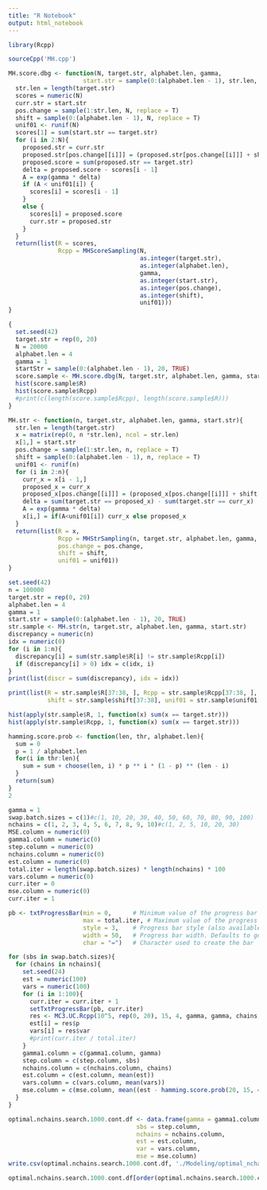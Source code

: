 ```yaml
---
title: "R Notebook"
output: html_notebook
---
```


```r
library(Rcpp)

sourceCpp('MH.cpp')
```


```r
MH.score.dbg <- function(N, target.str, alphabet.len, gamma,
                     start.str = sample(0:(alphabet.len - 1), str.len, replace = T)){
  str.len = length(target.str)
  scores = numeric(N)
  curr.str = start.str
  pos.change = sample(1:str.len, N, replace = T)
  shift = sample(0:(alphabet.len - 1), N, replace = T)
  unif01 <- runif(N)
  scores[1] = sum(start.str == target.str)
  for (i in 2:N){
    proposed.str = curr.str
    proposed.str[pos.change[[i]]] = (proposed.str[pos.change[[i]]] + shift[[i]]) %% alphabet.len
    proposed.score = sum(proposed.str == target.str)
    delta = proposed.score - scores[i - 1]
    A = exp(gamma * delta)
    if (A < unif01[i]) {
      scores[i] = scores[i - 1]
    }
    else {
      scores[i] = proposed.score
      curr.str = proposed.str
    }
  }
  return(list(R = scores, 
              Rcpp = MHScoreSampling(N, 
                                     as.integer(target.str),
                                     as.integer(alphabet.len),
                                     gamma,
                                     as.integer(start.str),
                                     as.integer(pos.change),
                                     as.integer(shift),
                                     unif01)))
}
```

```r
{
  set.seed(42)
  target.str = rep(0, 20)
  N = 20000
  alphabet.len = 4
  gamma = 1
  startStr = sample(0:(alphabet.len - 1), 20, TRUE)
  score.sample <- MH.score.dbg(N, target.str, alphabet.len, gamma, startStr)
  hist(score.sample$R)
  hist(score.sample$Rcpp)
  #print(c(length(score.sample$Rcpp), length(score.sample$R)))
}
```


```r
MH.str <- function(n, target.str, alphabet.len, gamma, start.str){
  str.len = length(target.str)
  x = matrix(rep(0, n *str.len), ncol = str.len)
  x[1,] = start.str
  pos.change = sample(1:str.len, n, replace = T)
  shift = sample(0:(alphabet.len - 1), n, replace = T)
  unif01 <- runif(n)
  for (i in 2:n){
    curr_x = x[i - 1,]
    proposed_x = curr_x
    proposed_x[pos.change[[i]]] = (proposed_x[pos.change[[i]]] + shift[[i]]) %% alphabet.len
    delta = sum(target.str == proposed_x) - sum(target.str == curr_x)
    A = exp(gamma * delta)
    x[i,] = if(A<unif01[i]) curr_x else proposed_x
  }
  return(list(R = x, 
              Rcpp = MHStrSampling(n, target.str, alphabet.len, gamma, start.str, pos.change, shift, unif01),
              pos.change = pos.change,
              shift = shift,
              unif01 = unif01))
}
```

```r
set.seed(42)
n = 100000
target.str = rep(0, 20)
alphabet.len = 4
gamma = 1
start.str = sample(0:(alphabet.len - 1), 20, TRUE)
str.sample <- MH.str(n, target.str, alphabet.len, gamma, start.str)
discrepancy = numeric(n)
idx = numeric(0)
for (i in 1:n){
  discrepancy[i] = sum(str.sample$R[i] != str.sample$Rcpp[i])
  if (discrepancy[i] > 0) idx = c(idx, i)
}
print(list(discr = sum(discrepancy), idx = idx))
```

```r
print(list(R = str.sample$R[37:38, ], Rcpp = str.sample$Rcpp[37:38, ], pos.change = str.sample$Rcpp[37:38], 
           shift = str.sample$shift[37:38], unif01 = str.sample$unif01[37:38]))
```

```r
hist(apply(str.sample$R, 1, function(x) sum(x == target.str)))
hist(apply(str.sample$Rcpp, 1, function(x) sum(x == target.str)))
```

```r
hamming.score.prob <- function(len, thr, alphabet.len){
  sum = 0
  p = 1 / alphabet.len
  for(i in thr:len){
    sum = sum + choose(len, i) * p ** i * (1 - p) ** (len - i) 
  }
  return(sum)
}
2
```



```r
gamma = 1
swap.batch.sizes = c(1)#c(1, 10, 20, 30, 40, 50, 60, 70, 80, 90, 100)
nchains = c(1, 2, 3, 4, 5, 6, 7, 8, 9, 10)#c(1, 2, 5, 10, 20, 30)
MSE.column = numeric(0)
gamma1.column = numeric(0)
step.column = numeric(0)
nchains.column = numeric(0)
est.column = numeric(0)
total.iter = length(swap.batch.sizes) * length(nchains) * 100
vars.column = numeric(0)
curr.iter = 0
mse.column = numeric(0)
curr.iter = 1

pb <- txtProgressBar(min = 0,      # Minimum value of the progress bar
                     max = total.iter, # Maximum value of the progress bar
                     style = 3,    # Progress bar style (also available style = 1 and style = 2)
                     width = 50,   # Progress bar width. Defaults to getOption("width")
                     char = "=")   # Character used to create the bar

for (sbs in swap.batch.sizes){
  for (chains in nchains){
    set.seed(24)
    est = numeric(100)
    vars = numeric(100)
    for (i in 1:100){
      curr.iter = curr.iter + 1
      setTxtProgressBar(pb, curr.iter)
      res <- MC3.UC.Rcpp(10^5, rep(0, 20), 15, 4, gamma, gamma, chains, sbs)
      est[i] = res$p
      vars[i] = res$var
      #print(curr.iter / total.iter)
    }
    gamma1.column = c(gamma1.column, gamma)
    step.column = c(step.column, sbs)
    nchains.column = c(nchains.column, chains)
    est.column = c(est.column, mean(est))
    vars.column = c(vars.column, mean(vars))
    mse.column = c(mse.column, mean((est - hamming.score.prob(20, 15, 4))^2))
  }
}

optimal.nchains.search.1000.cont.df <- data.frame(gamma = gamma1.column, 
                                    sbs = step.column,
                                    nchains = nchains.column,
                                    est = est.column, 
                                    var = vars.column,
                                    mse = mse.column)
write.csv(optimal.nchains.search.1000.cont.df, './Modeling/optimal_nchains_search_df_1000_cont.csv')
```

```r
optimal.nchains.search.1000.cont.df[order(optimal.nchains.search.1000.cont.df$var),]
```

